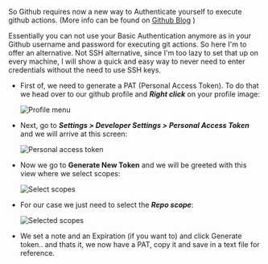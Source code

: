 
So Github requires now a new way to Authenticate yourself to execute github actions. (More info can be found on [Github Blog](https://github.blog/2020-12-15-token-authentication-requirements-for-git-operations/) )

Essentially you can not use your Basic Authentication anymore as in your Github username and password for executing git actions. So here I'm to offer an alternative. Not SSH alternative, since I'm too lazy to set that up on every machine, I will show a quick and easy way to never need to enter credentials without the need to use SSH keys.

- First of, we need to generate a PAT (Personal Access Token). To do that we head over to our github profile and **_Right click_** on your profile image:

  <div>
    <img src={profile} alt="Profile menu" />
  </div>

- Next, go to **_Settings > Developer Settings > Personal Access Token_** and we will arrive at this screen:

  <div>
    <img src={pat} alt="Personal access token" />
  </div>

- Now we go to **Generate New Token** and we will be greeted with this view where we select scopes:

  <div>
    <img src={scopes} alt="Select scopes" />
  </div>

- For our case we just need to select the **_Repo scope_**:

  <div>
    <img src={selectedScopes} alt="Selected scopes" />
  </div>

- We set a note and an Expiration (if you want to) and click Generate token.. and thats it, we now have a PAT, copy it and save in a text file for reference.

